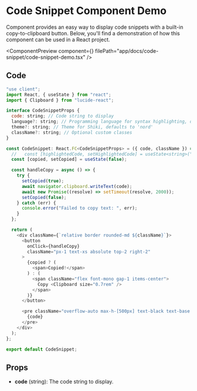 
# Code Snippet Component Demo

Component provides an easy way to display code snippets with a built-in copy-to-clipboard button. Below, you'll find a demonstration of how this component can be used in a React project.

<ComponentPreview
  component={<CodeSnippetDemo />}
  filePath="app/docs/code-snippet/code-snippet-demo.tsx"
/>

## Code

```javascript
"use client";
import React, { useState } from "react";
import { Clipboard } from "lucide-react";

interface CodeSnippetProps {
  code: string; // Code string to display
  language?: string; // Programming language for syntax highlighting, defaults to 'typescript'
  theme?: string; // Theme for Shiki, defaults to 'nord'
  className?: string; // Optional custom classes
}

const CodeSnippet: React.FC<CodeSnippetProps> = ({ code, className }) => {
  //   const [highlightedCode, setHighlightedCode] = useState<string>("");
  const [copied, setCopied] = useState(false);

  const handleCopy = async () => {
    try {
      setCopied(true);
      await navigator.clipboard.writeText(code);
      await new Promise((resolve) => setTimeout(resolve, 2000));
      setCopied(false);
    } catch (err) {
      console.error("Failed to copy text: ", err);
    }
  };

  return (
    <div className={`relative border rounded-md ${className}`}>
      <button
        onClick={handleCopy}
        className="px-1 text-xs absolute top-2 right-2"
      >
        {copied ? (
          <span>Copied!</span>
        ) : (
          <span className="flex font-mono gap-1 items-center">
            Copy <Clipboard size="0.7rem" />
          </span>
        )}
      </button>

      <pre className="overflow-auto max-h-[500px] text-black text-base scrollbar-hidden">
        {code}
      </pre>
    </div>
  );
};

export default CodeSnippet;
```

## Props

- **code** (string): The code string to display.
